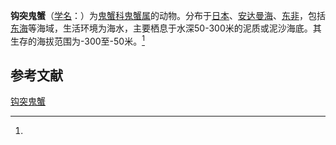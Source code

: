 {{Speciesbox
| name = 钩突鬼蟹
| status = 
| status_system = 
| image = 
| genus = Tymolus
| species = uncifer
| authority = (Ortmann, 1892)<ref name='id11443'>{{cite web| url =http://www.bioinfo.cn/db05/BjdwSpecies.php?action=view&id=11443| title =钩突鬼蟹| work =《中国动物物种编目数据库》| publisher =中国科学院微生物研究所| author =中国科学院动物研究所| accessdate =2009-04-28| deadurl =yes| archiveurl =https://web.archive.org/web/20160305034344/http://www.bioinfo.cn/db05/BjdwSpecies.php?action=view&id=11443| archivedate =2016-03-05}}</ref>
}}

'''钩突鬼蟹'''（[[学名|学名]]：{{lang|la|''Tymolus uncifer''}}）为[[鬼蟹科|鬼蟹科]][[鬼蟹属|鬼蟹属]]的动物。分布于[[日本|日本]]、[[安达曼海|安达曼海]]、[[东非|东非]]，包括[[东海|东海]]等海域，生活环境为海水，主要栖息于水深50-300米的泥质或泥沙海底。其生存的海拔范围为-300至-50米。<ref name='id11443'/>

== 参考文献 ==
{{reflist}}

{{Wikispecies|Tymolus uncifer}}
{{Taxonbar|from=Q14509510}}

[[Category:鬼蟹属|钩突鬼蟹]]


{{螃蟹小作品}}